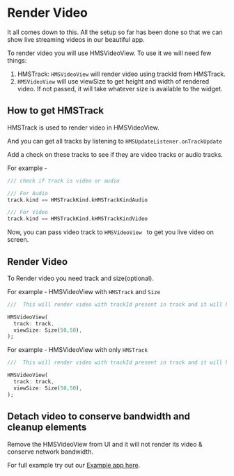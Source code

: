 # Render Video

It all comes down to this. All the setup so far has been done so that we can show live streaming videos in our beautiful app.

To render video you will use HMSVideoView. To use it we will need few things:

1. HMSTrack: `HMSVideoView` will render video using trackId from HMSTrack.
2. `HMSVideoView` will use viewSize to get height and width of rendered video. If not passed, it will take whatever size is available to the widget.

## How to get HMSTrack 

HMSTrack is used to render video in HMSVideoView.

And you can get all tracks by listening to `HMSUpdateListener.onTrackUpdate`

Add a check on these tracks to see if they are video tracks or audio tracks.

For example -
```dart
/// check if track is video or audio

/// For Audio
track.kind == HMSTrackKind.kHMSTrackKindAudio

/// For Video
track.kind == HMSTrackKind.kHMSTrackKindVideo
```

Now, you can pass video track to `HMSVideoView ` to get you live video on screen.

## Render Video

To Render video you need track and size(optional).

For example - HMSVideoView with `HMSTrack` and `Size`

```dart
///  This will render video with trackId present in track and it will have height = 50 and width = 50

HMSVideoView(
  track: track,
  viewSize: Size(50,50),
);
```

For example - HMSVideoView with only `HMSTrack`

```dart
///  This will render video with trackId present in track and it will have height and width available to it

HMSVideoView(
  track: track,
  viewSize: Size(50,50),
);
```

## Detach video to conserve bandwidth and cleanup elements

Remove the HMSVideoView from UI and it will not render its video & conserve network bandwidth.

For full example try out our [Example app here](https://github.com/100mslive/100ms-flutter/tree/main/example).
